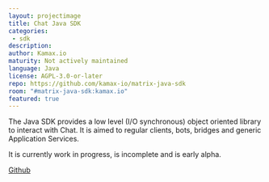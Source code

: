 ```yaml
---
layout: projectimage
title: Chat Java SDK
categories: 
 - sdk
description: 
author: Kamax.io
maturity: Not actively maintained
language: Java
license: AGPL-3.0-or-later
repo: https://github.com/kamax-io/matrix-java-sdk
room: "#matrix-java-sdk:kamax.io"
featured: true
---
```


The Java SDK provides a low level (I/O synchronous) object oriented library to interact with Chat. It is aimed to regular clients, bots, bridges and generic Application Services.

It is currently work in progress, is incomplete and is early alpha.

[Github](https://github.com/kamax-io/matrix-java-sdk)
